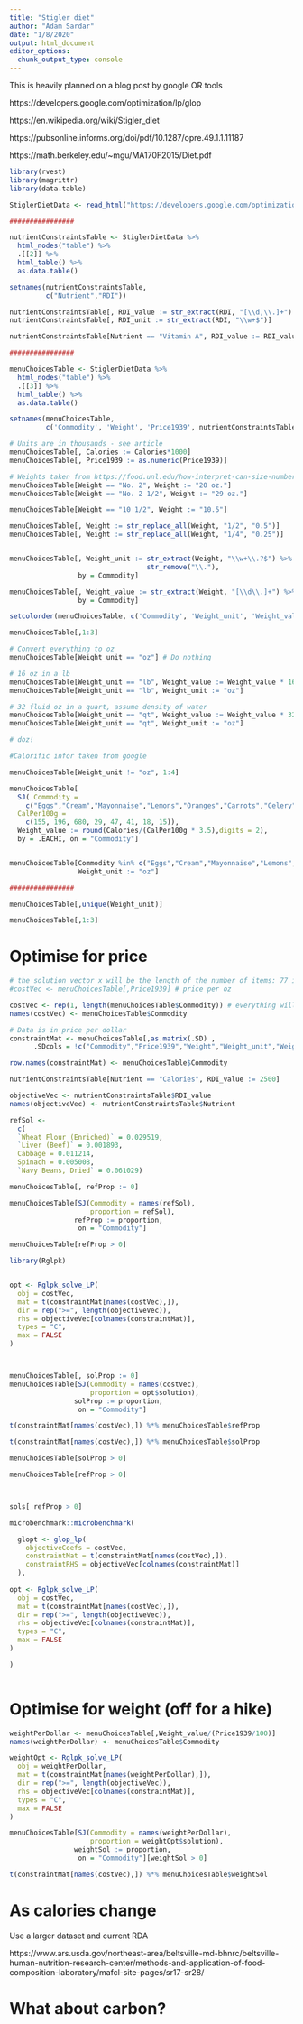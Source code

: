 ```yaml
---
title: "Stigler diet"
author: "Adam Sardar"
date: "1/8/2020"
output: html_document
editor_options: 
  chunk_output_type: console
---
```


This is heavily planned on a blog post by google OR tools

https://developers.google.com/optimization/lp/glop

https://en.wikipedia.org/wiki/Stigler_diet

https://pubsonline.informs.org/doi/pdf/10.1287/opre.49.1.1.11187

https://math.berkeley.edu/~mgu/MA170F2015/Diet.pdf

```r

library(rvest)
library(magrittr)
library(data.table)

StiglerDietData <- read_html("https://developers.google.com/optimization/lp/glop#data")

################

nutrientConstraintsTable <- StiglerDietData %>%
  html_nodes("table") %>%
  .[[2]] %>%
  html_table() %>%
  as.data.table()

setnames(nutrientConstraintsTable,
         c("Nutrient","RDI"))

nutrientConstraintsTable[, RDI_value := str_extract(RDI, "[\\d,\\.]+") %>% str_replace(",","") %>% as.numeric()]
nutrientConstraintsTable[, RDI_unit := str_extract(RDI, "\\w+$")]

nutrientConstraintsTable[Nutrient == "Vitamin A", RDI_value := RDI_value/1000] # Menu choices before are in 1000's of IU

################

menuChoicesTable <- StiglerDietData %>%
  html_nodes("table") %>%
  .[[3]] %>%
  html_table() %>% 
  as.data.table()

setnames(menuChoicesTable,
         c('Commodity', 'Weight', 'Price1939', nutrientConstraintsTable$Nutrient))

# Units are in thousands - see article
menuChoicesTable[, Calories := Calories*1000]
menuChoicesTable[, Price1939 := as.numeric(Price1939)]

# Weights taken from https://food.unl.edu/how-interpret-can-size-numbers
menuChoicesTable[Weight == "No. 2", Weight := "20 oz."]
menuChoicesTable[Weight == "No. 2 1/2", Weight := "29 oz."]

menuChoicesTable[Weight == "10 1/2", Weight := "10.5"]

menuChoicesTable[, Weight := str_replace_all(Weight, "1/2", "0.5")]
menuChoicesTable[, Weight := str_replace_all(Weight, "1/4", "0.25")]


menuChoicesTable[, Weight_unit := str_extract(Weight, "\\w+\\.?$") %>%
                                  str_remove("\\."), 
                 by = Commodity]

menuChoicesTable[, Weight_value := str_extract(Weight, "[\\d\\.]+") %>% as.numeric(),
                 by = Commodity]

setcolorder(menuChoicesTable, c('Commodity', 'Weight_unit', 'Weight_value'))

menuChoicesTable[,1:3]

# Convert everything to oz
menuChoicesTable[Weight_unit == "oz"] # Do nothing

# 16 oz in a lb
menuChoicesTable[Weight_unit == "lb", Weight_value := Weight_value * 16]
menuChoicesTable[Weight_unit == "lb", Weight_unit := "oz"]

# 32 fluid oz in a quart, assume density of water
menuChoicesTable[Weight_unit == "qt", Weight_value := Weight_value * 32]
menuChoicesTable[Weight_unit == "qt", Weight_unit := "oz"]

# doz! 

#Calorific infor taken from google

menuChoicesTable[Weight_unit != "oz", 1:4]

menuChoicesTable[
  SJ( Commodity = 
    c("Eggs","Cream","Mayonnaise","Lemons","Oranges","Carrots","Celery","Lettuce"),
  CalPer100g = 
    c(155, 196, 680, 29, 47, 41, 18, 15)),
  Weight_value := round(Calories/(CalPer100g * 3.5),digits = 2),
  by = .EACHI, on = "Commodity"]


menuChoicesTable[Commodity %in% c("Eggs","Cream","Mayonnaise","Lemons","Oranges","Carrots","Celery","Lettuce"),
                 Weight_unit := "oz"]

################

menuChoicesTable[,unique(Weight_unit)]

menuChoicesTable[,1:3]

```


# Optimise for price

```r

# the solution vector x will be the length of the number of items: 77 in this case
#costVec <- menuChoicesTable[,Price1939] # price per oz

costVec <- rep(1, length(menuChoicesTable$Commodity)) # everything will be per dollar spent
names(costVec) <- menuChoicesTable$Commodity

# Data is in price per dollar
constraintMat <- menuChoicesTable[,as.matrix(.SD) ,
      .SDcols = !c("Commodity","Price1939","Weight","Weight_unit","Weight_value")]

row.names(constraintMat) <- menuChoicesTable$Commodity

nutrientConstraintsTable[Nutrient == "Calories", RDI_value := 2500]

objectiveVec <- nutrientConstraintsTable$RDI_value
names(objectiveVec) <- nutrientConstraintsTable$Nutrient

```


```r
refSol <-
  c(
  `Wheat Flour (Enriched)` = 0.029519,
  `Liver (Beef)` = 0.001893,
  Cabbage = 0.011214,
  Spinach = 0.005008,
  `Navy Beans, Dried` = 0.061029)

menuChoicesTable[, refProp := 0]

menuChoicesTable[SJ(Commodity = names(refSol),
                    proportion = refSol),
                refProp := proportion,
                 on = "Commodity"]

menuChoicesTable[refProp > 0]

```


```r
library(Rglpk)


opt <- Rglpk_solve_LP(
  obj = costVec,
  mat = t(constraintMat[names(costVec),]),
  dir = rep(">=", length(objectiveVec)),
  rhs = objectiveVec[colnames(constraintMat)],
  types = "C",
  max = FALSE
)



menuChoicesTable[, solProp := 0]
menuChoicesTable[SJ(Commodity = names(costVec),
                    proportion = opt$solution),
                solProp := proportion,
                 on = "Commodity"]

t(constraintMat[names(costVec),]) %*% menuChoicesTable$refProp

t(constraintMat[names(costVec),]) %*% menuChoicesTable$solProp

menuChoicesTable[solProp > 0]

menuChoicesTable[refProp > 0]



sols[ refProp > 0]

```



```r


microbenchmark::microbenchmark(

  glopt <- glop_lp(
    objectiveCoefs = costVec,
    constraintMat = t(constraintMat[names(costVec),]),
    constraintRHS = objectiveVec[colnames(constraintMat)]
  ),
  
opt <- Rglpk_solve_LP(
  obj = costVec,
  mat = t(constraintMat[names(costVec),]),
  dir = rep(">=", length(objectiveVec)),
  rhs = objectiveVec[colnames(constraintMat)],
  types = "C",
  max = FALSE
)

)
  

```



# Optimise for weight (off for a hike)


```r

weightPerDollar <- menuChoicesTable[,Weight_value/(Price1939/100)]
names(weightPerDollar) <- menuChoicesTable$Commodity

weightOpt <- Rglpk_solve_LP(
  obj = weightPerDollar,
  mat = t(constraintMat[names(weightPerDollar),]),
  dir = rep(">=", length(objectiveVec)),
  rhs = objectiveVec[colnames(constraintMat)],
  types = "C",
  max = FALSE
)

menuChoicesTable[SJ(Commodity = names(weightPerDollar),
                    proportion = weightOpt$solution),
                weightSol := proportion,
                 on = "Commodity"][weightSol > 0]

t(constraintMat[names(costVec),]) %*% menuChoicesTable$weightSol

```


# As calories change


Use a larger dataset and current RDA

https://www.ars.usda.gov/northeast-area/beltsville-md-bhnrc/beltsville-human-nutrition-research-center/methods-and-application-of-food-composition-laboratory/mafcl-site-pages/sr17-sr28/


# What about carbon?






